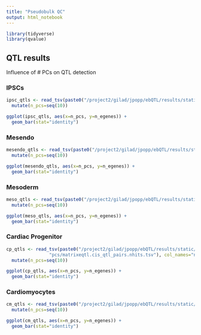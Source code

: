 ```yaml
---
title: "Pseudobulk QC"
output: html_notebook
---
```

```r
library(tidyverse)
library(qvalue)
```

## QTL results
Influence of # PCs on QTL detection

### IPSCs
```r
ipsc_qtls <- read_tsv(paste0("/project2/gilad/jpopp/ebQTL/results/static/cm_lineage2/pseudobulk_scran/basic/ipsc/", seq(1, 10), "pcs/matrixeqtl.cis_qtl_pairs.nhits.tsv"), col_names="n_egenes") %>%
  mutate(n_pcs=seq(10))

ggplot(ipsc_qtls, aes(x=n_pcs, y=n_egenes)) +
  geom_bar(stat="identity")
```

### Mesendo
```r
mesendo_qtls <- read_tsv(paste0("/project2/gilad/jpopp/ebQTL/results/static/cm_lineage2/pseudobulk_scran/basic/mesendo/", seq(1, 10), "pcs/matrixeqtl.cis_qtl_pairs.nhits.tsv"), col_names="n_egenes") %>%
  mutate(n_pcs=seq(10))

ggplot(mesendo_qtls, aes(x=n_pcs, y=n_egenes)) +
  geom_bar(stat="identity")
```

### Mesoderm
```r
meso_qtls <- read_tsv(paste0("/project2/gilad/jpopp/ebQTL/results/static/cm_lineage2/pseudobulk_scran/basic/meso/", seq(1, 10), "pcs/matrixeqtl.cis_qtl_pairs.nhits.tsv"), col_names="n_egenes") %>%
  mutate(n_pcs=seq(10))

ggplot(meso_qtls, aes(x=n_pcs, y=n_egenes)) +
  geom_bar(stat="identity")
```

### Cardiac Progenitor
```r
cp_qtls <- read_tsv(paste0("/project2/gilad/jpopp/ebQTL/results/static/cm_lineage2/pseudobulk_scran/basic/cp/", seq(1, 10),
                "pcs/matrixeqtl.cis_qtl_pairs.nhits.tsv"), col_names="n_egenes") %>%
  mutate(n_pcs=seq(10))

ggplot(cp_qtls, aes(x=n_pcs, y=n_egenes)) +
  geom_bar(stat="identity")
```

### Cardiomyocytes
```r
cm_qtls <- read_tsv(paste0("/project2/gilad/jpopp/ebQTL/results/static/cm_lineage2/pseudobulk_scran/basic/cm/", seq(1, 10), "pcs/matrixeqtl.cis_qtl_pairs.nhits.tsv"), col_names="n_egenes") %>%
  mutate(n_pcs=seq(10))

ggplot(cm_qtls, aes(x=n_pcs, y=n_egenes)) +
  geom_bar(stat="identity")
```